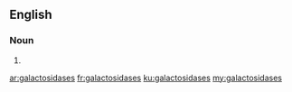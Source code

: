 ==English==

===Noun===
{{head|en}}

# {{plural of|galactosidase}}

[[ar:galactosidases]]
[[fr:galactosidases]]
[[ku:galactosidases]]
[[my:galactosidases]]